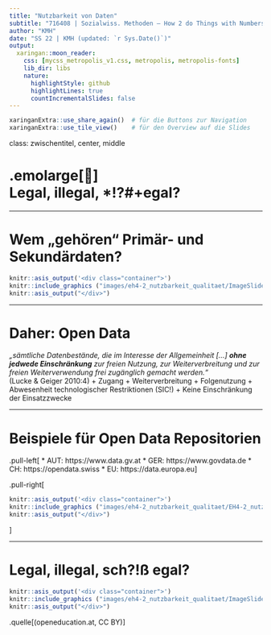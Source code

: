 ```yaml
---
title: "Nutzbarkeit von Daten"
subtitle: "716408 | Sozialwiss. Methoden – How 2 do Things with Numbers"
author: "KMH"
date: "SS 22 | KMH (updated: `r Sys.Date()`)"
output:
  xaringan::moon_reader:
    css: [mycss_metropolis_v1.css, metropolis, metropolis-fonts]
    lib_dir: libs
    nature:
      highlightStyle: github
      highlightLines: true
      countIncrementalSlides: false
---
```


```r
xaringanExtra::use_share_again()  # für die Buttons zur Navigation
xaringanExtra::use_tile_view()    # für den Overview auf die Slides
```

class: zwischentitel, center, middle

# .emolarge[🤔]<br> Legal, illegal, *!?#+egal?

---

# Wem „gehören“ Primär- und Sekundärdaten?

```r
knitr::asis_output('<div class="container">')
knitr::include_graphics ("images/eh4-2_nutzbarkeit_qualitaet/ImageSlide_5.png")
knitr::asis_output("</div>")
```

---

# Daher: Open Data

_„sämtliche Datenbestände, die im Interesse der Allgemeinheit […] **ohne jedwede Einschränkung** zur freien Nutzung, zur Weiterverbreitung und zur freien Weiterverwendung frei zugänglich gemacht werden.“_  
(Lucke & Geiger 2010:4)
+ Zugang
+ Weiterverbreitung
+ Folgenutzung
+ Abwesenheit technologischer Restriktionen (SIC!)
+ Keine Einschränkung der Einsatzzwecke

---

# Beispiele für Open Data Repositorien

.pull-left[
* AUT: https://www.data.gv.at
* GER: https://www.govdata.de
* CH: https://opendata.swiss
* EU: https://data.europa.eu
]

.pull-right[
```r
knitr::asis_output('<div class="container">')
knitr::include_graphics ("images/eh4-2_nutzbarkeit_qualitaet/EH4-2_nutzbarkeit_qualitaet_v1_S8_3.png")
knitr::asis_output("</div>")
```
]

---

# Legal, illegal, sch?!ß egal?

```r
knitr::asis_output('<div class="container">')
knitr::include_graphics ("images/eh4-2_nutzbarkeit_qualitaet/ImageSlide_9.png")
knitr::asis_output("</div>")
```
.quelle[(openeducation.at, CC BY)]
